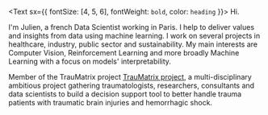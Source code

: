 <Text sx={{ fontSize: [4, 5, 6], fontWeight: `bold`, color: `heading` }}>
  Hi.
</Text>

I'm Julien, a french Data Scientist working in Paris. I help to deliver values and insights from data using machine learning.
I work on several projects in healthcare, industry, public sector and sustainability.
My main interests are Computer Vision, Reinforcement Learning and more broadly Machine Learning with a focus on models' interpretability.

Member of the TrauMatrix project [TrauMatrix project](https://www.capgemini.com/fr-fr/cas-client/ia-traumatrix/), a multi-disciplinary ambitious project gathering traumatologists, researchers, consultants and data scientists to build a decision support tool to better handle trauma patients with traumatic brain injuries and hemorrhagic shock. 
